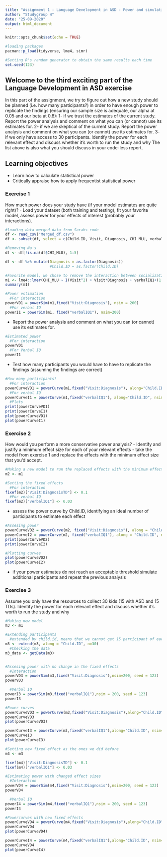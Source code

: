 ```yaml
---
title: "Assignment 1 - Language Development in ASD - Power and simulations"
author: "Studygroup 4"
date: "25-09-2020"
output: html_document
---
```


```r
knitr::opts_chunk$set(echo = TRUE)
```

```r
#loading packages 
pacman::p_load(tidyverse, lme4, simr)

#Setting R's random generator to obtain the same results each time 
set.seed(123)
```

## Welcome to the third exciting part of the Language Development in ASD exercise

In this part of the assignment, we try to figure out how a new study should be planned (i.e. how many participants?) in order to have enough power to replicate the findings (ensuring our sample size is adequate, our alpha at 0.05 and our beta at 0.8):
1- if we trust the estimates of the current study. Report the power analysis and comment on what you can (or cannot) use its estimates for.
2- if we are skeptical of the current study. Report the power analysis and comment on what you can (or cannot) use its estimates for.
3- if we only have access to 30 participants. Identify the power for each relevant effect and discuss whether it's worth to run the study and why
The list above is also what you should discuss in your code-less report.


## Learning objectives

- Learn how to calculate statistical power
- Critically appraise how to apply frequentist statistical power

### Exercise 1

How much power does your study have (if your model estimates are quite right)?
- Load your dataset (both training and testing), fit your favorite model, assess power for your effects of interest (probably your interactions).

```r
#loading data merged data from Sarahs code
df <- read_csv("Merged_df.csv")
df <- subset(df, select = c(Child.ID, Visit, Diagnosis, CHI_MLU, verbalIQ1))

#Removing Na's 
df <- df[!is.na(df$CHI_MLU), 1:5]

df <- df %>% mutate(Diagnosis = as.factor(Diagnosis))
                    #Child.ID = as.factor(Child.ID)

#Favorite model, we chose to remove the interaction between socialization and diagnosis, since it does not add very much to the model and to keep it simple 
m1 <- lme4::lmer(CHI_MLU ~ I(Visit^2) + Visit*Diagnosis + verbalIQ1+(1|Child.ID), df, REML = FALSE)
summary(m1)

#Power estimation
  #For interaction
powerVD1 = powerSim(m1,fixed("Visit:Diagnosis"), nsim = 200)
  #For verbal IQ
powerI1 = powerSim(m1, fixed("verbalIQ1"), nsim=200)
```

- Report the power analysis and comment on what you can (or cannot) use its estimates for.

```r
#Estimated power 
  #For interaction
powerVD1
  #For Verbal IQ
powerI1
```

- Test how many participants you would have to have to replicate the findings (assuming the findings are correct)

```r
#How many participants? 
  #For interaction
powerCurveVD1 = powerCurve(m1,fixed("Visit:Diagnosis"), along="Child.ID", nsim=50)
  #For verbal IQ
powerCurveI1 = powerCurve(m1,fixed("verbalIQ1"), along="Child.ID", nsim=200)
  #Plots
print(powerCurveVD1)
print(powerCurveI1)
plot(powerCurveVD1)
plot(powerCurveI1)
```

### Exercise 2

How would you perform a more conservative power analysis?
- Identify and justify a minimum effect size for each of your relevant effects
- take the model from exercise 1 and replace the effects with the minimum effect size that you'd accept.

```r
#Making a new model to run the replaced effects with the minimum effect size 
m2 <- m1

#Setting the fixed effects 
  #For interaction
fixef(m2)["Visit:DiagnosisTD"] <- 0.1
  #For verbal IQ
fixef(m2)["verbalIQ1"] <- 0.03 
```
- assess the power curve by Child.ID, identifying an ideal number of participants to estimate each effect

```r
#Assesing power
powerCurveVD2 = powerCurve(m2, fixed("Visit:Diagnosis"), along = "Child.ID", nsim = 200)
powerCurveI2 = powerCurve(m2, fixed("verbalIQ1"), along = "Child.ID", nsim = 200)
print(powerCurveVD2)
print(powerCurveI2)

#Plotting curves 
plot(powerCurveVD2)
plot(powerCurveI2)
```

- if your power estimates do not reach an acceptable threshold simulate additional participants and repeat the previous analysis

### Exercise 3

Assume you only have the resources to collect 30 kids (15 with ASD and 15 TDs). Identify the power for each relevant effect and discuss whether it's worth to run the study and why

```r
#Making new model
m3 <- m1

#Extending participants
  #extended by child.id, means that we cannot get 15 participant of each, but no other way makes it work 
m3 <- extend(m3, along = "Child.ID", n=30)
  #Checking the data 
m3_data <- getData(m3) 


#Assesing power with no change in the fixed effects
  #Interaction
powerVD3 = powerSim(m3,fixed("Visit:Diagnosis"),nsim=200, seed = 123)
powerVD3

  #Verbal IQ
powerI3 = powerSim(m3,fixed("verbalIQ1"),nsim = 200, seed = 123)
powerI3 

#Power curves 
powerCurveVD3 = powerCurve(m3,fixed("Visit:Diagnosis"),along="Child.ID", nsim=200, seed = 123)
powerCurveVD3
plot(powerCurveVD3) 

powerCurveI3 = powerCurve(m3,fixed("verbalIQ1"),along="Child.ID", nsim=200, seed = 123)
powerCurveI3
plot(powerCurveI3) 

#Setting new fixed effect as the ones we did before 
m4 <- m3

fixef(m4)["Visit:DiagnosisTD"] <- 0.1
fixef(m4)["verbalIQ1"] <- 0.03

#Estimating power with changed effect sizes 
  #Interaction
powerVD4 = powerSim(m4,fixed("Visit:Diagnosis"),nsim=200, seed = 123)
powerVD4

  #Verbal IQ
powerI4 = powerSim(m4,fixed("verbalIQ1"),nsim = 200, seed = 123)
powerI4

#Powercurves with new fixed effects 
powerCurveVD4 = powerCurve(m4,fixed("Visit:Diagnosis"),along="Child.ID", nsim=200, seed = 123)
powerCurveVD4
plot(powerCurveVD4) 

powerCurveI4 = powerCurve(m4,fixed("verbalIQ1"),along="Child.ID", nsim=200, seed = 123)
powerCurveVD4
plot(powerCurveI4) 
```